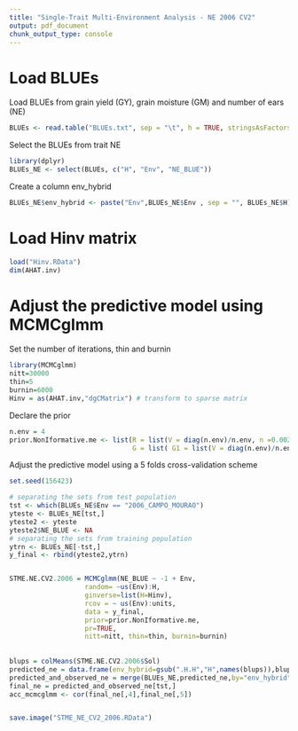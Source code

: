 ---
title: "Single-Trait Multi-Environment Analysis - NE 2006 CV2"
output: pdf_document
chunk_output_type: console
---
# Load BLUEs


Load BLUEs from grain yield (GY), grain moisture (GM) and number of ears (NE)

```{r eval=FALSE, message=FALSE}
BLUEs <- read.table("BLUEs.txt", sep = "\t", h = TRUE, stringsAsFactors = F)
```

Select the BLUEs from trait NE 

```{r eval=FALSE, message=FALSE}
library(dplyr)
BLUEs_NE <- select(BLUEs, c("H", "Env", "NE_BLUE"))
```

Create a column env_hybrid

```{r eval=FALSE, message=FALSE}
BLUEs_NE$env_hybrid <- paste("Env",BLUEs_NE$Env , sep = "", BLUEs_NE$H)
```

# Load Hinv matrix

```{r eval=FALSE, message=FALSE}
load("Hinv.RData")
dim(AHAT.inv)
```


# Adjust the predictive model using MCMCglmm


Set the number of iterations, thin and burnin

```{r eval=FALSE, message=FALSE}
library(MCMCglmm)
nitt=30000
thin=5
burnin=6000
Hinv = as(AHAT.inv,"dgCMatrix") # transform to sparse matrix
```

Declare the prior

```{r eval=FALSE, message=FALSE}
n.env = 4
prior.NonIformative.me <- list(R = list(V = diag(n.env)/n.env, n =0.002), 
                               G = list( G1 = list(V = diag(n.env)/n.env, n = 0.002)))
```


Adjust the predictive model using a 5 folds cross-validation scheme

```{r, eval=FALSE, message=FALSE}
set.seed(156423) 

# separating the sets from test population
tst <- which(BLUEs_NE$Env == "2006_CAMPO_MOURAO")
yteste <- BLUEs_NE[tst,]
yteste2 <- yteste
yteste2$NE_BLUE <- NA
# separating the sets from training population
ytrn <- BLUEs_NE[-tst,]
y_final <- rbind(yteste2,ytrn)


STME.NE.CV2.2006 = MCMCglmm(NE_BLUE ~ -1 + Env,
                   random= ~us(Env):H,
                   ginverse=list(H=Hinv),
                   rcov = ~ us(Env):units,
                   data = y_final, 
                   prior=prior.NonIformative.me,
                   pr=TRUE,
                   nitt=nitt, thin=thin, burnin=burnin)
  
   
blups = colMeans(STME.NE.CV2.2006$Sol)
predicted_ne = data.frame(env_hybrid=gsub(".H.H","H",names(blups)),blups)
predicted_and_observed_ne = merge(BLUEs_NE,predicted_ne,by="env_hybrid")
final_ne = predicted_and_observed_ne[tst,]
acc_mcmcglmm <- cor(final_ne[,4],final_ne[,5])


save.image("STME_NE_CV2_2006.RData")  
```



